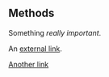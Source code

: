## Methods {-}

Something *really important*.

An [external link](https://tidynomicon.tech).

[Another link][rstudio]

<!-- link table below -->

[rstudio]: https://rstudio.com
